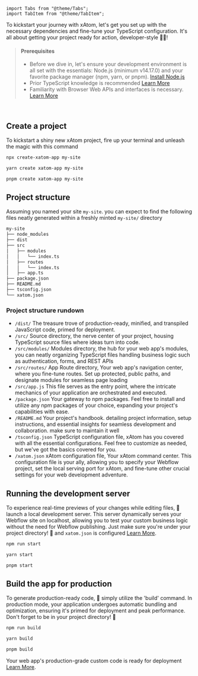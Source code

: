 ```mdx-code-block
import Tabs from "@theme/Tabs";
import TabItem from "@theme/TabItem";
```

To kickstart your journey with xAtom, let's get you set up with the necessary dependencies and fine-tune your TypeScript configuration. It's all about getting your project ready for action, developer-style 🧑‍💻!

> #### Prerequisites
>
> - Before we dive in, let's ensure your development environment is all set with the essentials: Node.js (minimum v14.17.0) and your favorite package manager (npm, yarn, or pnpm). [Install Node.js](https://nodejs.org)
> - Prior TypeScript knowledge is recommended [Learn More](https://www.typescriptlang.org/docs/)
> - Familiarity with Browser Web APIs and interfaces is necessary. [Learn More](https://developer.mozilla.org/en-US/docs/Web/API)

<br />

## Create a project

To kickstart a shiny new xAtom project, fire up your terminal and unleash the magic with this command

<Tabs>
<TabItem value="npm" label="npm" default>

```bash title="Terminal"
npx create-xatom-app my-site
```

</TabItem>
<TabItem value="yarn" label="yarn">

```bash title="Terminal"
yarn create xatom-app my-site
```

</TabItem>
<TabItem value="pnpm" label="pnpm">

```bash title="Terminal"
pnpm create xatom-app my-site
```

</TabItem>
</Tabs>

## Project structure

Assuming you named your site `my-site`. you can expect to find the following files neatly generated within a freshly minted `my-site/` directory

```bash title="Directory tree"
my-site
├── node_modules
├── dist
├── src
│   ├── modules
│   │   └── index.ts
│   ├── routes
│   │   └── index.ts
│   ├── app.ts
├── package.json
├── README.md
├── tsconfig.json
└── xatom.json
```

### Project structure rundown

- `/dist/` The treasure trove of production-ready, minified, and transpiled JavaScript code, primed for deployment.
- `/src/` Source directory, the nerve center of your project, housing TypeScript source files where ideas turn into code.
- `/src/modules/` Modules directory, the hub for your web app's modules, you can neatly organizing TypeScript files handling business logic such as authentication, forms, and REST APIs
- `/src/routes/` App Route directory, Your web app's navigation center, where you fine-tune routes. Set up protected, public paths, and designate modules for seamless page loading
- `/src/app.js` This file serves as the entry point, where the intricate mechanics of your application are orchestrated and executed.
- `/package.json` Your gateway to npm packages. Feel free to install and utilize any npm packages of your choice, expanding your project's capabilities with ease.
- `/README.md` Your project's handbook. detailing project information, setup instructions, and essential insights for seamless development and collaboration. make sure to maintain it well
- `/tsconfig.json` TypeScript configuration file, xAtom has you covered with all the essential configurations. Feel free to customize as needed, but we've got the basics covered for you.
- `/xatom.json` xAtom configuration file, Your xAtom command center. This configuration file is your ally, allowing you to specify your Webflow project, set the local serving port for xAtom, and fine-tune other crucial settings for your web development adventure.

## Running the development server

To experience real-time previews of your changes while editing files, 🚀 launch a local development server. This server dynamically serves your Webflow site on localhost, allowing you to test your custom business logic without the need for Webflow publishing. Just make sure you're under your project directory! 📂 and `xatom.json` is configured [Learn More](#).

<Tabs>
<TabItem value="npm" label="npm" default>

```bash title="Terminal"
npm run start
```

</TabItem>
<TabItem value="yarn" label="yarn">

```bash title="Terminal"
yarn start
```

</TabItem>
<TabItem value="pnpm" label="pnpm">

```bash title="Terminal"
pnpm start
```

</TabItem>
</Tabs>

## Build the app for production

To generate production-ready code, 🔨 simply utilize the 'build' command. In production mode, your application undergoes automatic bundling and optimization, ensuring it's primed for deployment and peak performance. Don't forget to be in your project directory! 📂

<Tabs>
<TabItem value="npm" label="npm" default>

```bash title="Terminal"
npm run build
```

</TabItem>
<TabItem value="yarn" label="yarn">

```bash title="Terminal"
yarn build
```

</TabItem>
<TabItem value="pnpm" label="pnpm">

```bash title="Terminal"
pnpm build
```

</TabItem>
</Tabs>

Your web app's production-grade custom code is ready for deployment [Learn More](#).

